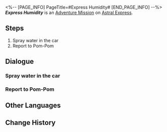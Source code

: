 <%-- [PAGE_INFO]
PageTitle=#Express Humidity#
[END_PAGE_INFO] --%>
{{Stub|Dialogue.}}
{{Mission Infobox
|id            = 4050027
|title         = 
|image         = <!--Mission Express Humidity.png-->
|type          = Adventure
|event_name    = 
|chapter       = 
|requirements  = {{subst:void|<!--Unknown: {"Type":"Manual"}-->}}
|summary       = <!--official mission summary from Fate's Atlas-->
|characters    = Pom-Pom; Trailblazer
|startLocation = [[Astral Express]] - [[Parlor Car]]
|world         = Astral Express
|area          = Parlor Car
|prev          = 
|next          = 
|rewards       = Sparse Aether*2; Meteoric Alloy*1; Credit*8,000
}}
'''''Express Humidity''''' is an [[Adventure Mission]] on [[Astral Express]].

==Steps==
# Spray water in the car
# Report to Pom-Pom

<!--
==Gameplay Notes==

--><!--
==Trial Character==

-->
==Dialogue==
{{Stub Dialogue}}
{{Dialogue End}}

===Spray water in the car{{subst:void|<!--405002702-->}}===
{{Mission Description|type=adventure|location=Parlor Car|update|The humidifier in the car is broken, Pom-Pom needs you to sprinkle water to maintain the humidity in the car.}}
{{Dialogue Start}}
:{{tx}}
{{Dialogue End}}

===Report to Pom-Pom{{subst:void|<!--405002703-->}}===
{{Dialogue Start}}
:{{tx}}
{{Dialogue End}}

==Other Languages==
{{Other Languages
|en   = Express Humidity
|zhs  = 列车湿度
|zht  = 列車濕度
|ja   = 列車の湿度
|ko   = 열차 습도
|es   = La humedad del Expreso
|fr   = Humidité Express
|ru   = Влажность экспресса
|th   = ความชื้นของรถไฟ
|vi   = Độ Ẩm Đội Tàu
|de   = Express-Luftfeuchte
|id   = Kelembapan Express
|pt   = Umidade Expressa
}}

==Change History==
{{Change History|1.0}}
